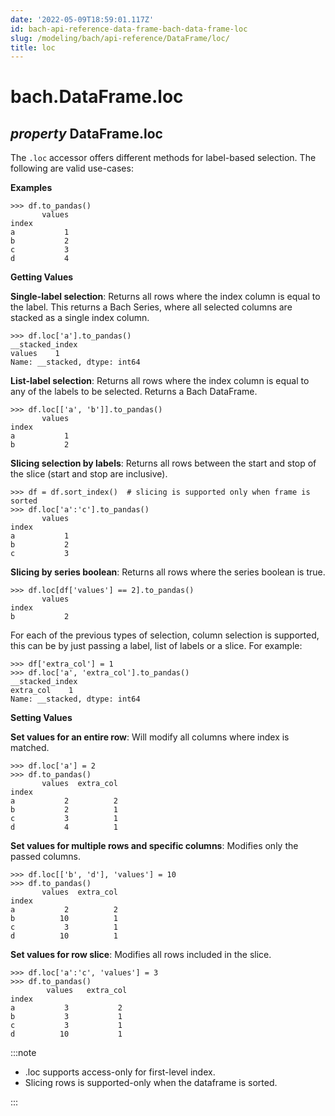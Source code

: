 ```yaml
---
date: '2022-05-09T18:59:01.117Z'
id: bach-api-reference-data-frame-bach-data-frame-loc
slug: /modeling/bach/api-reference/DataFrame/loc/
title: loc
---
```


# bach.DataFrame.loc

<div className="property">

<h2 className="signature-property"><span className="type-annotation"><em>property</em></span> <span className="additional-name">DataFrame.</span><span className="name">loc</span></h2>


<div className="content">

The `.loc` accessor offers different methods for label-based selection. The following are
valid use-cases:

**Examples**

```pycon3
>>> df.to_pandas()
       values
index
a           1
b           2
c           3
d           4
```

**Getting Values**

**Single-label selection**: Returns all rows where the index column is equal to the label.
This returns a Bach Series, where all selected columns are stacked as a single index column.

```pycon3
>>> df.loc['a'].to_pandas()
__stacked_index
values    1
Name: __stacked, dtype: int64
```

**List-label selection**: Returns all rows where the index column is equal to any of
the labels to be selected. Returns a Bach DataFrame.

```pycon3
>>> df.loc[['a', 'b']].to_pandas()
       values
index
a           1
b           2
```

**Slicing selection by labels**: Returns all rows between the start and stop of the slice
(start and stop are inclusive).

```pycon3
>>> df = df.sort_index()  # slicing is supported only when frame is sorted
>>> df.loc['a':'c'].to_pandas()
       values
index
a           1
b           2
c           3
```

**Slicing by series boolean**: Returns all rows where the series boolean
is true.

```pycon3
>>> df.loc[df['values'] == 2].to_pandas()
       values
index
b           2
```

For each of the previous types of selection, column selection is supported,
this can be by just passing a label, list of labels or a slice. For example:

```pycon3
>>> df['extra_col'] = 1
>>> df.loc['a', 'extra_col'].to_pandas()
__stacked_index
extra_col    1
Name: __stacked, dtype: int64
```

**Setting Values**

**Set values for an entire row**: Will modify all columns where index is matched.

```pycon3
>>> df.loc['a'] = 2
>>> df.to_pandas()
       values  extra_col
index
a           2          2
b           2          1
c           3          1
d           4          1
```

**Set values for multiple rows and specific columns**: Modifies only the passed columns.

```pycon3
>>> df.loc[['b', 'd'], 'values'] = 10
>>> df.to_pandas()
       values  extra_col
index
a           2          2
b          10          1
c           3          1
d          10          1
```

**Set values for row slice**: Modifies all rows included in the slice.

```pycon3
>>> df.loc['a':'c', 'values'] = 3
>>> df.to_pandas()
        values   extra_col
index
a           3           2
b           3           1
c           3           1
d          10           1
```

:::note

* .loc supports access-only for first-level index.
* Slicing rows is supported-only when the dataframe is sorted.


:::


</div>


</div>
